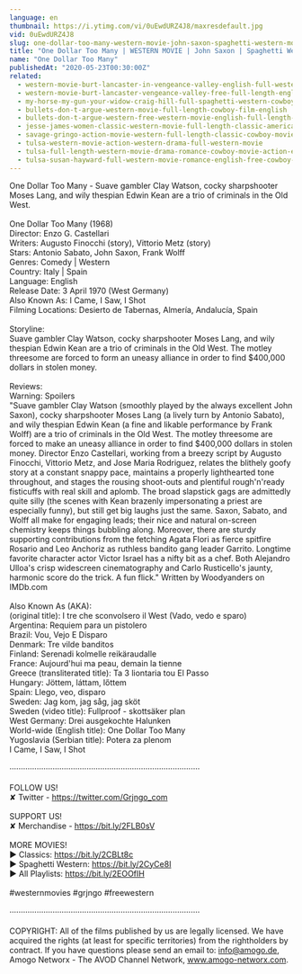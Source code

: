 ```yaml
---
language: en
thumbnail: https://i.ytimg.com/vi/0uEwdURZ4J8/maxresdefault.jpg
vid: 0uEwdURZ4J8
slug: one-dollar-too-many-western-movie-john-saxon-spaghetti-western-movie-cowboy-film-english
title: "One Dollar Too Many | WESTERN MOVIE | John Saxon | Spaghetti Western Movie | Cowboy Film | English"
name: "One Dollar Too Many"
publishedAt: "2020-05-23T00:30:00Z"
related:
  - western-movie-burt-lancaster-in-vengeance-valley-english-full-western-movie-free-classic-film
  - western-movie-burt-lancaster-vengeance-valley-free-full-length-english-classic-cowboy-film
  - my-horse-my-gun-your-widow-craig-hill-full-spaghetti-western-cowboy-film-english
  - bullets-don-t-argue-western-movie-full-length-cowboy-film-english
  - bullets-don-t-argue-western-free-western-movie-english-full-length-feature-film
  - jesse-james-women-classic-western-movie-full-length-classic-american-cowboy-film-english
  - savage-gringo-action-movie-western-full-length-classic-cowboy-movie-english
  - tulsa-western-movie-action-western-drama-full-western-movie
  - tulsa-full-length-western-movie-drama-romance-cowboy-movie-action-english
  - tulsa-susan-hayward-full-western-movie-romance-english-free-cowboy-movie
---
```


One Dollar Too Many - Suave gambler Clay Watson, cocky sharpshooter Moses Lang, and wily thespian Edwin Kean are a trio of criminals in the Old West.<br />
<br />
One Dollar Too Many (1968)<br />
Director: Enzo G. Castellari<br />
Writers: Augusto Finocchi (story), Vittorio Metz (story) <br />
Stars: Antonio Sabato, John Saxon, Frank Wolff<br />
Genres: Comedy | Western <br />
Country: Italy | Spain<br />
Language: English<br />
Release Date: 3 April 1970 (West Germany) <br />
Also Known As: I Came, I Saw, I Shot<br />
Filming Locations: Desierto de Tabernas, Almería, Andalucía, Spain <br />
<br />
Storyline:<br />
Suave gambler Clay Watson, cocky sharpshooter Moses Lang, and wily thespian Edwin Kean are a trio of criminals in the Old West. The motley threesome are forced to form an uneasy alliance in order to find $400,000 dollars in stolen money.<br />
<br />
Reviews:<br />
Warning: Spoilers<br />
"Suave gambler Clay Watson (smoothly played by the always excellent John Saxon), cocky sharpshooter Moses Lang (a lively turn by Antonio Sabato), and wily thespian Edwin Kean (a fine and likable performance by Frank Wolff) are a trio of criminals in the Old West. The motley threesome are forced to make an uneasy alliance in order to find $400,000 dollars in stolen money. Director Enzo Castellari, working from a breezy script by Augusto Finocchi, Vittorio Metz, and Jose Maria Rodriguez, relates the blithely goofy story at a constant snappy pace, maintains a properly lighthearted tone throughout, and stages the rousing shoot-outs and plentiful rough'n'ready fisticuffs with real skill and aplomb. The broad slapstick gags are admittedly quite silly (the scenes with Kean brazenly impersonating a priest are especially funny), but still get big laughs just the same. Saxon, Sabato, and Wolff all make for engaging leads; their nice and natural on-screen chemistry keeps things bubbling along. Moreover, there are sturdy supporting contributions from the fetching Agata Flori as fierce spitfire Rosario and Leo Anchoriz as ruthless bandito gang leader Garrito. Longtime favorite character actor Victor Israel has a nifty bit as a chef. Both Alejandro Ulloa's crisp widescreen cinematography and Carlo Rusticello's jaunty, harmonic score do the trick. A fun flick." Written by Woodyanders on IMDb.com<br />
<br />
Also Known As (AKA):<br />
(original title): I tre che sconvolsero il West (Vado, vedo e sparo)<br />
Argentina: Requiem para un pistolero<br />
Brazil: Vou, Vejo E Disparo<br />
Denmark: Tre vilde banditos<br />
Finland: Serenadi kolmelle reikäraudalle<br />
France: Aujourd'hui ma peau, demain la tienne<br />
Greece (transliterated title): Ta 3 liontaria tou El Passo<br />
Hungary: Jöttem, láttam, lőttem<br />
Spain: Llego, veo, disparo<br />
Sweden: Jag kom, jag såg, jag sköt<br />
Sweden (video title): Fullproof - skottsäker plan<br />
West Germany: Drei ausgekochte Halunken<br />
World-wide (English title): One Dollar Too Many<br />
Yugoslavia (Serbian title): Potera za plenom<br />
 I Came, I Saw, I Shot<br />
<br />
····················································································<br />
<br />
FOLLOW US!<br />
✘ Twitter - https://twitter.com/Grjngo_com<br />
<br />
SUPPORT US!<br />
✘ Merchandise - https://bit.ly/2FLB0sV<br />
<br />
MORE MOVIES! <br />
► Classics: https://bit.ly/2CBLt8c <br />
► Spaghetti Western: https://bit.ly/2CyCe8I <br />
► All Playlists: https://bit.ly/2EOOfIH <br />
<br />
#westernmovies #grjngo #freewestern<br />
<br />
····················································································<br />
<br />
COPYRIGHT: All of the films published by us are legally licensed. We have acquired the rights (at least for specific territories) from the rightholders by contract. If you have questions please send an email to: info@amogo.de, Amogo Networx - The AVOD Channel Network, www.amogo-networx.com.